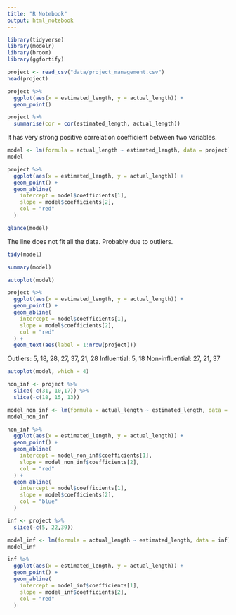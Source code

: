 ```yaml
---
title: "R Notebook"
output: html_notebook
---
```


```r
library(tidyverse)
library(modelr)
library(broom)
library(ggfortify)
```

```r
project <- read_csv("data/project_management.csv")
head(project)
```
```r
project %>% 
  ggplot(aes(x = estimated_length, y = actual_length)) +
  geom_point()
```
```r
project %>% 
  summarise(cor = cor(estimated_length, actual_length))
```
It has very strong positive correlation coefficient between two variables.
```r
model <- lm(formula = actual_length ~ estimated_length, data = project)
model
```
```r
project %>% 
  ggplot(aes(x = estimated_length, y = actual_length)) +
  geom_point() +
  geom_abline(
    intercept = model$coefficients[1],
    slope = model$coefficients[2],
    col = "red"
  )
```
```r
glance(model)
```
The line does not fit all the data. Probably due to outliers.
```r
tidy(model)
```
```r
summary(model)
```
```r
autoplot(model)
```
```r
project %>% 
  ggplot(aes(x = estimated_length, y = actual_length)) +
  geom_point() +
  geom_abline(
    intercept = model$coefficients[1],
    slope = model$coefficients[2],
    col = "red"
  ) + 
  geom_text(aes(label = 1:nrow(project)))
```
Outliers: 5, 18, 28, 27, 37, 21, 28
Influential: 5, 18
Non-influential: 27, 21, 37
```r
autoplot(model, which = 4)
```
```r
non_inf <- project %>% 
  slice(-c(31, 10,17)) %>% 
  slice(-c(18, 15, 13))

model_non_inf <- lm(formula = actual_length ~ estimated_length, data = non_inf)
model_non_inf
```
```r
non_inf %>% 
  ggplot(aes(x = estimated_length, y = actual_length)) +
  geom_point() +
  geom_abline(
    intercept = model_non_inf$coefficients[1],
    slope = model_non_inf$coefficients[2],
    col = "red"
  ) +
  geom_abline(
    intercept = model$coefficients[1],
    slope = model$coefficients[2],
    col = "blue"
  )
```
```r
inf <- project %>% 
  slice(-c(5, 22,39)) 

model_inf <- lm(formula = actual_length ~ estimated_length, data = inf)
model_inf
```
```r
inf %>% 
  ggplot(aes(x = estimated_length, y = actual_length)) +
  geom_point() +
  geom_abline(
    intercept = model_inf$coefficients[1],
    slope = model_inf$coefficients[2],
    col = "red"
  )
  
```





